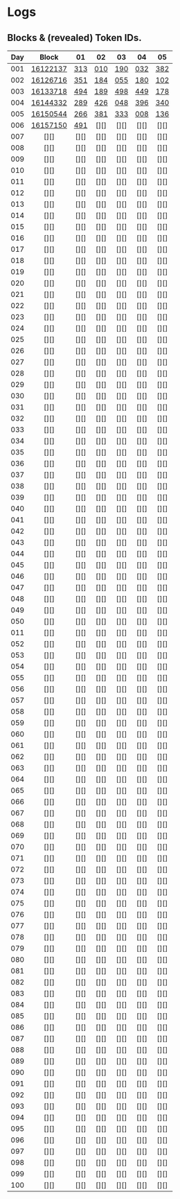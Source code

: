 # Logs

## Blocks & (revealed) Token IDs.

| Day | Block | 01 | 02 | 03 | 04 | 05 |
|:---:|:-----:|:--:|:--:|:--:|:--:|:--:|
| 001 | [16122137][] | [313][] | [010][] | [190][] | [032][] | [382][] |
| 002 | [16126716][] | [351][] | [184][] | [055][] | [180][] | [102][] |
| 003 | [16133718][] | [494][] | [189][] | [498][] | [449][] | [178][] |
| 004 | [16144332][] | [289][] | [426][] | [048][] | [396][] | [340][] |
| 005 | [16150544][] | [266][] | [381][] | [333][] | [008][] | [136][] |
| 006 | [16157150][] | [491][] | [][] | [][] | [][] | [][] |
| 007 | [][] | [][] | [][] | [][] | [][] | [][] |
| 008 | [][] | [][] | [][] | [][] | [][] | [][] |
| 009 | [][] | [][] | [][] | [][] | [][] | [][] |
| 010 | [][] | [][] | [][] | [][] | [][] | [][] |
| 011 | [][] | [][] | [][] | [][] | [][] | [][] |
| 012 | [][] | [][] | [][] | [][] | [][] | [][] |
| 013 | [][] | [][] | [][] | [][] | [][] | [][] |
| 014 | [][] | [][] | [][] | [][] | [][] | [][] |
| 015 | [][] | [][] | [][] | [][] | [][] | [][] |
| 016 | [][] | [][] | [][] | [][] | [][] | [][] |
| 017 | [][] | [][] | [][] | [][] | [][] | [][] |
| 018 | [][] | [][] | [][] | [][] | [][] | [][] |
| 019 | [][] | [][] | [][] | [][] | [][] | [][] |
| 020 | [][] | [][] | [][] | [][] | [][] | [][] |
| 021 | [][] | [][] | [][] | [][] | [][] | [][] |
| 022 | [][] | [][] | [][] | [][] | [][] | [][] |
| 023 | [][] | [][] | [][] | [][] | [][] | [][] |
| 024 | [][] | [][] | [][] | [][] | [][] | [][] |
| 025 | [][] | [][] | [][] | [][] | [][] | [][] |
| 026 | [][] | [][] | [][] | [][] | [][] | [][] |
| 027 | [][] | [][] | [][] | [][] | [][] | [][] |
| 028 | [][] | [][] | [][] | [][] | [][] | [][] |
| 029 | [][] | [][] | [][] | [][] | [][] | [][] |
| 030 | [][] | [][] | [][] | [][] | [][] | [][] |
| 031 | [][] | [][] | [][] | [][] | [][] | [][] |
| 032 | [][] | [][] | [][] | [][] | [][] | [][] |
| 033 | [][] | [][] | [][] | [][] | [][] | [][] |
| 034 | [][] | [][] | [][] | [][] | [][] | [][] |
| 035 | [][] | [][] | [][] | [][] | [][] | [][] |
| 036 | [][] | [][] | [][] | [][] | [][] | [][] |
| 037 | [][] | [][] | [][] | [][] | [][] | [][] |
| 038 | [][] | [][] | [][] | [][] | [][] | [][] |
| 039 | [][] | [][] | [][] | [][] | [][] | [][] |
| 040 | [][] | [][] | [][] | [][] | [][] | [][] |
| 041 | [][] | [][] | [][] | [][] | [][] | [][] |
| 042 | [][] | [][] | [][] | [][] | [][] | [][] |
| 043 | [][] | [][] | [][] | [][] | [][] | [][] |
| 044 | [][] | [][] | [][] | [][] | [][] | [][] |
| 045 | [][] | [][] | [][] | [][] | [][] | [][] |
| 046 | [][] | [][] | [][] | [][] | [][] | [][] |
| 047 | [][] | [][] | [][] | [][] | [][] | [][] |
| 048 | [][] | [][] | [][] | [][] | [][] | [][] |
| 049 | [][] | [][] | [][] | [][] | [][] | [][] |
| 050 | [][] | [][] | [][] | [][] | [][] | [][] |
| 011 | [][] | [][] | [][] | [][] | [][] | [][] |
| 052 | [][] | [][] | [][] | [][] | [][] | [][] |
| 053 | [][] | [][] | [][] | [][] | [][] | [][] |
| 054 | [][] | [][] | [][] | [][] | [][] | [][] |
| 055 | [][] | [][] | [][] | [][] | [][] | [][] |
| 056 | [][] | [][] | [][] | [][] | [][] | [][] |
| 057 | [][] | [][] | [][] | [][] | [][] | [][] |
| 058 | [][] | [][] | [][] | [][] | [][] | [][] |
| 059 | [][] | [][] | [][] | [][] | [][] | [][] |
| 060 | [][] | [][] | [][] | [][] | [][] | [][] |
| 061 | [][] | [][] | [][] | [][] | [][] | [][] |
| 062 | [][] | [][] | [][] | [][] | [][] | [][] |
| 063 | [][] | [][] | [][] | [][] | [][] | [][] |
| 064 | [][] | [][] | [][] | [][] | [][] | [][] |
| 065 | [][] | [][] | [][] | [][] | [][] | [][] |
| 066 | [][] | [][] | [][] | [][] | [][] | [][] |
| 067 | [][] | [][] | [][] | [][] | [][] | [][] |
| 068 | [][] | [][] | [][] | [][] | [][] | [][] |
| 069 | [][] | [][] | [][] | [][] | [][] | [][] |
| 070 | [][] | [][] | [][] | [][] | [][] | [][] |
| 071 | [][] | [][] | [][] | [][] | [][] | [][] |
| 072 | [][] | [][] | [][] | [][] | [][] | [][] |
| 073 | [][] | [][] | [][] | [][] | [][] | [][] |
| 074 | [][] | [][] | [][] | [][] | [][] | [][] |
| 075 | [][] | [][] | [][] | [][] | [][] | [][] |
| 076 | [][] | [][] | [][] | [][] | [][] | [][] |
| 077 | [][] | [][] | [][] | [][] | [][] | [][] |
| 078 | [][] | [][] | [][] | [][] | [][] | [][] |
| 079 | [][] | [][] | [][] | [][] | [][] | [][] |
| 080 | [][] | [][] | [][] | [][] | [][] | [][] |
| 081 | [][] | [][] | [][] | [][] | [][] | [][] |
| 082 | [][] | [][] | [][] | [][] | [][] | [][] |
| 083 | [][] | [][] | [][] | [][] | [][] | [][] |
| 084 | [][] | [][] | [][] | [][] | [][] | [][] |
| 085 | [][] | [][] | [][] | [][] | [][] | [][] |
| 086 | [][] | [][] | [][] | [][] | [][] | [][] |
| 087 | [][] | [][] | [][] | [][] | [][] | [][] |
| 088 | [][] | [][] | [][] | [][] | [][] | [][] |
| 089 | [][] | [][] | [][] | [][] | [][] | [][] |
| 090 | [][] | [][] | [][] | [][] | [][] | [][] |
| 091 | [][] | [][] | [][] | [][] | [][] | [][] |
| 092 | [][] | [][] | [][] | [][] | [][] | [][] |
| 093 | [][] | [][] | [][] | [][] | [][] | [][] |
| 094 | [][] | [][] | [][] | [][] | [][] | [][] |
| 095 | [][] | [][] | [][] | [][] | [][] | [][] |
| 096 | [][] | [][] | [][] | [][] | [][] | [][] |
| 097 | [][] | [][] | [][] | [][] | [][] | [][] |
| 098 | [][] | [][] | [][] | [][] | [][] | [][] |
| 099 | [][] | [][] | [][] | [][] | [][] | [][] |
| 100 | [][] | [][] | [][] | [][] | [][] | [][] |


[16122137]: https://etherscan.io/tx/0x125658e848c5a237e206cb5e44a96944a424477f1540e0643b7c57b3bc665b68#eventlog
[313]: https://opensea.io/assets/ethereum/0x45cac57e2d37e751ebc3876f51ad66f315c2fa4a/313
[010]: https://opensea.io/assets/ethereum/0x45cac57e2d37e751ebc3876f51ad66f315c2fa4a/10
[190]: https://opensea.io/assets/ethereum/0x45cac57e2d37e751ebc3876f51ad66f315c2fa4a/190
[032]: https://opensea.io/assets/ethereum/0x45cac57e2d37e751ebc3876f51ad66f315c2fa4a/32
[382]: https://opensea.io/assets/ethereum/0x45cac57e2d37e751ebc3876f51ad66f315c2fa4a/382

[16126716]: https://etherscan.io/tx/0xf668cef5f3c1b5c139a76adab8275d7dd0553197a22928a96fdcd84e336b05ac#eventlog
[351]: https://opensea.io/assets/ethereum/0x45cac57e2d37e751ebc3876f51ad66f315c2fa4a/351
[184]: https://opensea.io/assets/ethereum/0x45cac57e2d37e751ebc3876f51ad66f315c2fa4a/184
[055]: https://opensea.io/assets/ethereum/0x45cac57e2d37e751ebc3876f51ad66f315c2fa4a/55
[180]: https://opensea.io/assets/ethereum/0x45cac57e2d37e751ebc3876f51ad66f315c2fa4a/180
[102]: https://opensea.io/assets/ethereum/0x45cac57e2d37e751ebc3876f51ad66f315c2fa4a/102

[16133718]: https://etherscan.io/tx/0x46c4f857f12951567182edc5781a84d08b03d8a9434731bd52cd26332777a7da#eventlog
[494]: https://opensea.io/assets/ethereum/0x45cac57e2d37e751ebc3876f51ad66f315c2fa4a/494
[189]: https://opensea.io/assets/ethereum/0x45cac57e2d37e751ebc3876f51ad66f315c2fa4a/189
[498]: https://opensea.io/assets/ethereum/0x45cac57e2d37e751ebc3876f51ad66f315c2fa4a/498
[449]: https://opensea.io/assets/ethereum/0x45cac57e2d37e751ebc3876f51ad66f315c2fa4a/449
[178]: https://opensea.io/assets/ethereum/0x45cac57e2d37e751ebc3876f51ad66f315c2fa4a/178

[16144332]: https://etherscan.io/tx/0x36e2ddfca7d9fa1a647a50ea7eba366cbb7ba89fed6e9fb9571c2f20d3092cd5#eventlog
[289]: https://opensea.io/assets/ethereum/0x45cac57e2d37e751ebc3876f51ad66f315c2fa4a/289
[426]: https://opensea.io/assets/ethereum/0x45cac57e2d37e751ebc3876f51ad66f315c2fa4a/426
[048]: https://opensea.io/assets/ethereum/0x45cac57e2d37e751ebc3876f51ad66f315c2fa4a/48
[396]: https://opensea.io/assets/ethereum/0x45cac57e2d37e751ebc3876f51ad66f315c2fa4a/396
[340]: https://opensea.io/assets/ethereum/0x45cac57e2d37e751ebc3876f51ad66f315c2fa4a/340

[16150544]: https://etherscan.io/tx/0xc6cafd6cfce7a6969ab3f729dde0b0ad63e84dd5e22a52ea016f956d4a3c36bd#eventlog
[266]: https://opensea.io/assets/ethereum/0x45cac57e2d37e751ebc3876f51ad66f315c2fa4a/266
[381]: https://opensea.io/assets/ethereum/0x45cac57e2d37e751ebc3876f51ad66f315c2fa4a/381
[333]: https://opensea.io/assets/ethereum/0x45cac57e2d37e751ebc3876f51ad66f315c2fa4a/333
[008]: https://opensea.io/assets/ethereum/0x45cac57e2d37e751ebc3876f51ad66f315c2fa4a/8
[136]: https://opensea.io/assets/ethereum/0x45cac57e2d37e751ebc3876f51ad66f315c2fa4a/136

[16157150]: https://etherscan.io/tx/0x28f1bb6b487ee772510ad7297700af5bfc7a44647d723ce9017305064b12a858#eventlog
[491]: https://opensea.io/assets/ethereum/0x45cac57e2d37e751ebc3876f51ad66f315c2fa4a/491
[263]: https://opensea.io/assets/ethereum/0x45cac57e2d37e751ebc3876f51ad66f315c2fa4a/263
[248]: https://opensea.io/assets/ethereum/0x45cac57e2d37e751ebc3876f51ad66f315c2fa4a/248
[317]: https://opensea.io/assets/ethereum/0x45cac57e2d37e751ebc3876f51ad66f315c2fa4a/317
[144]: https://opensea.io/assets/ethereum/0x45cac57e2d37e751ebc3876f51ad66f315c2fa4a/144



[❓]: https://www.pigeons.monster/variants#0-unrevealed
[🧟‍♀️]: https://www.pigeons.monster/variants#1-brainwash-victim
[⚡️]: https://www.pigeons.monster/variants#2-curb-value
[🌶]: https://www.pigeons.monster/variants#3-detox
[🔫]: https://www.pigeons.monster/variants#4-galaxy-blaster
[👽]: https://www.pigeons.monster/variants#5-hello-my-name-is
[📿]: https://www.pigeons.monster/variants#6-holy-rosary
[👑]: https://www.pigeons.monster/variants#7-king-baby
[🦌]: https://www.pigeons.monster/variants#8-moose-sighting
[💸]: https://www.pigeons.monster/variants#9-pay-me
[🕊]: https://www.pigeons.monster/variants#10-rest-in-peace
[🌍]: https://www.pigeons.monster/variants#11-unfuck-the-world
[🗽]: https://www.pigeons.monster/variants#12-zoo-york
[.]: https://www.pigeons.monster/variants#0-unrevealed